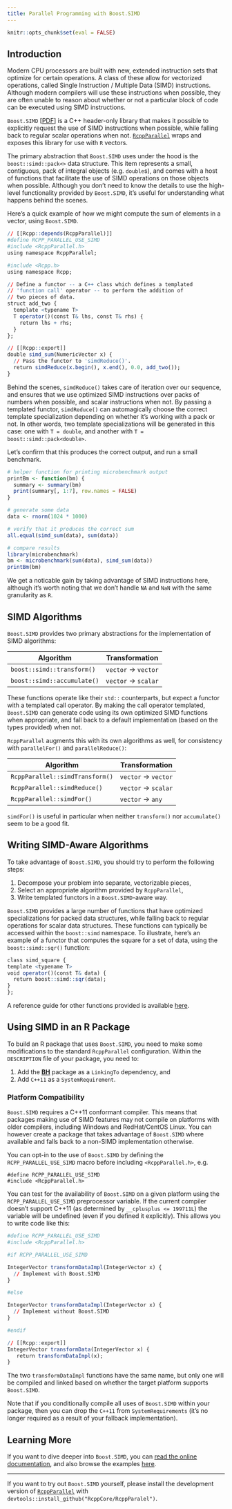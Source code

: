 ```yaml
---
title: Parallel Programming with Boost.SIMD
---
```


```r
knitr::opts_chunk$set(eval = FALSE)
```

## Introduction 

Modern CPU processors are built with new, extended
instruction sets that optimize for certain operations. A
class of these allow for vectorized operations, called
Single Instruction / Multiple Data (SIMD) instructions. 
Although modern compilers will use these instructions when
possible, they are often unable to reason about whether or
not a particular block of code can be executed using SIMD
instructions.

`Boost.SIMD`
[[PDF](https://meetingcpp.com/tl_files/mcpp/slides/12/simd.pdf)]
is a C++ header-only library that makes it possible to
explicitly request the use of SIMD instructions when
possible, while falling back to regular scalar operations
when not.
[`RcppParallel`](http://rcppcore.github.io/RcppParallel/) 
wraps and exposes this library for use with `R` vectors.

The primary abstraction that `Boost.SIMD` uses under the 
hood is the `boost::simd::pack<>` data structure. This item 
represents a small, contiguous, pack of integral objects 
(e.g. `double`s), and comes with a host of functions that 
facilitate the use of SIMD operations on those objects when 
possible. Although you don't need to know the details to use
the high-level functionality provided by `Boost.SIMD`, it's
useful for understanding what happens behind the scenes.

Here's a quick example of how we might compute the sum of 
elements in a vector, using `Boost.SIMD`.

```r
// [[Rcpp::depends(RcppParallel)]]
#define RCPP_PARALLEL_USE_SIMD
#include <RcppParallel.h>
using namespace RcppParallel;

#include <Rcpp.h>
using namespace Rcpp;

// Define a functor -- a C++ class which defines a templated
// 'function call' operator -- to perform the addition of 
// two pieces of data.
struct add_two {
  template <typename T>
  T operator()(const T& lhs, const T& rhs) {
    return lhs + rhs;
  }
};

// [[Rcpp::export]]
double simd_sum(NumericVector x) {
  // Pass the functor to 'simdReduce()'.
  return simdReduce(x.begin(), x.end(), 0.0, add_two());
}
```

Behind the scenes, `simdReduce()` takes care of iteration 
over our sequence, and ensures that we use optimized SIMD 
instructions over packs of numbers when possible, and scalar
instructions when not. By passing a templated functor, 
`simdReduce()` can automagically choose the correct template
specialization depending on whether it's working with a pack
or not. In other words, two template specializations will be
generated in this case: one with `T = double`, and another
with `T = boost::simd::pack<double>`.

Let's confirm that this produces the correct output, and run
a small benchmark.

```r
# helper function for printing microbenchmark output
printBm <- function(bm) {
  summary <- summary(bm)
  print(summary[, 1:7], row.names = FALSE)
}

# generate some data
data <- rnorm(1024 * 1000)

# verify that it produces the correct sum
all.equal(simd_sum(data), sum(data))

# compare results
library(microbenchmark)
bm <- microbenchmark(sum(data), simd_sum(data))
printBm(bm)
```

We get a noticable gain by taking advantage of SIMD 
instructions here, although it's worth noting that we don't
handle `NA` and `NaN` with the same granularity as `R`.

## SIMD Algorithms

`Boost.SIMD` provides two primary abstractions for the
implementation of SIMD algorithms:

| Algorithm                   | Transformation       |
|-----------------------------|----------------------|
| `boost::simd::transform()`  | `vector` -> `vector` |
| `boost::simd::accumulate()` | `vector` -> `scalar` |

These functions operate like their `std::` counterparts, but
expect a functor with a templated call operator. By making
the call operator templated, `Boost.SIMD` can generate code
using its own optimized SIMD functions when appropriate, and
fall back to a default implementation (based on the types
provided) when not.

`RcppParallel` augments this with its own algorithms as well,
for consistency with `parallelFor()` and `parallelReduce()`:

| Algorithm                       | Transformation       |
|---------------------------------|----------------------|
| `RcppParallel::simdTransform()` | `vector` -> `vector` |
| `RcppParallel::simdReduce()`    | `vector` -> `scalar` |
| `RcppParallel::simdFor()`       | `vector` -> `any`    |

`simdFor()` is useful in particular when neither `transform()`
nor `accumulate()` seem to be a good fit.

## Writing SIMD-Aware Algorithms

To take advantage of `Boost.SIMD`, you should try to perform
the following steps:

1. Decompose your problem into separate, vectorizable pieces,
2. Select an appropriate algorithm provided by `RcppParallel`,
3. Write templated functors in a `Boost.SIMD`-aware way.

`Boost.SIMD` provides a large number of functions that have
optimized specializations for packed data structures, while
falling back to regular operations for scalar data structures.
These functions can typically be accessed within the `boost::simd`
namespace. To illustrate, here's an example of a functor that
computes the square for a set of data, using the `boost::simd::sqr()`
function:

```r
class simd_square {
template <typename T>
void operator()(const T& data) {
  return boost::simd::sqr(data);
}
};
```

A reference guide for other functions provided is available 
[here](http://nt2.metascale.fr/doc/html/boost_simd_functions_and_operators/reference.html).

## Using SIMD in an R Package

To build an R package that uses `Boost.SIMD`, you need to
make some modifications to the standard `RcppParallel`
configuration. Within the `DESCRIPTION` file of your package,
you need to:

1. Add the [**BH**](https://cran.r-project.org/package=BH)
   package as a `LinkingTo` dependency, and
2. Add `C++11` as a `SystemRequirement`.

### Platform Compatibility

`Boost.SIMD` requires a C++11 conformant compiler. This 
means that packages making use of SIMD features may not 
compile on platforms with older compilers, including Windows
and RedHat/CentOS Linux. You can however create a package 
that takes advantage of `Boost.SIMD` where available and
falls back to a non-SIMD implementation otherwise.

You can opt-in to the use of `Boost.SIMD` by defining the 
`RCPP_PARALLEL_USE_SIMD` macro before including 
`<RcppParallel.h>`, e.g.

    #define RCPP_PARALLEL_USE_SIMD
    #include <RcppParallel.h>
    
You can test for the availability of `Boost.SIMD` on a given
platform using the `RCPP_PARALLEL_USE_SIMD` preprocessor
variable. If the current compiler doesn't support C++11 (as
determined by `__cplusplus <= 199711L`) the variable will be
undefined (even if you defined it explicitly). This allows
you to write code like this:

```r
#define RCPP_PARALLEL_USE_SIMD
#include <RcppParallel.h>

#if RCPP_PARALLEL_USE_SIMD

IntegerVector transformDataImpl(IntegerVector x) {
  // Implement with Boost.SIMD
}

#else

IntegerVector transformDataImpl(IntegerVector x) {
  // Implement without Boost.SIMD
}

#endif

// [[Rcpp::export]]
IntegerVector transformData(IntegerVector x) {
   return transformDataImpl(x);
}
```

The two `transformDataImpl` functions have the same name,
but only one will be compiled and linked based on whether
the target platform supports `Boost.SIMD`.

Note that if you conditionally compile all uses of 
`Boost.SIMD` within your package, then you can drop the
`C++11` from `SystemRequirements` (it's no longer required
as a result of your fallback implementation).

## Learning More

If you want to dive deeper into `Boost.SIMD`, you can
[read the online documentation](http://nt2.metascale.fr/doc/html/boost_simd.html),
and also browse the examples
[here](https://github.com/RcppCore/RcppParallel/tree/master/inst/examples/boost-simd).

---

If you want to try out `Boost.SIMD` yourself, please 
install the development version of 
[`RcppParallel`](http://rcppcore.github.io/RcppParallel/)
with `devtools::install_github("RcppCore/RcppParalel")`.
